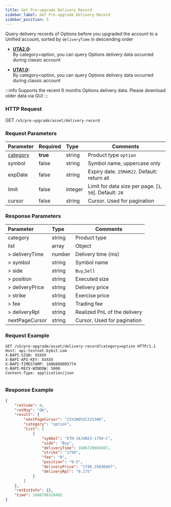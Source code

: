 ```yaml
---
title: Get Pre-upgrade Delivery Record
sidebar_label: Get Pre-upgrade Delivery Record
sidebar_position: 5
---
```


Query delivery records of Options before you upgraded the account to a Unified account, sorted by `deliveryTime` in descending order

* **[UTA2.0](../acct-mode#uta20):** <br/>
By category=option, you can query Options delivery data occurred during classic account

* **[UTA1.0](../acct-mode#uta10):** <br/>
By category=option, you can query Options delivery data occurred during classic account

:::info
Supports the recent 6 months Options delivery data. Please download older data via GUI
:::

### HTTP Request
GET `/v5/pre-upgrade/asset/delivery-record`

### Request Parameters
| Parameter | Required | Type | Comments|
|:----- |:-------|:-----|------ |
|[category](../enum#category) |**true** |string |Product type `option`|
|symbol |false |string |Symbol name, uppercase only |
|expDate |false |string |Expiry date. `25MAR22`. Default: return all |
|limit |false |integer |Limit for data size per page. [`1`, `50`]. Default: `20`|
|cursor |false |string |Cursor. Used for pagination|

### Response Parameters
| Parameter | Type | Comments|
|:----- |:-----|----- |
|category |string |Product type|
|list |array |Object |
|> deliveryTime |number |Delivery time (ms) |
|> symbol |string |Symbol name |
|> side |string |`Buy`,`Sell` |
|> position |string |Executed size |
|> deliveryPrice |string |Delivery price |
|> strike |string |Exercise price |
|> fee |string |Trading fee |
|> deliveryRpl |string |Realized PnL of the delivery |
|nextPageCursor |string |Cursor. Used for pagination |

### Request Example

<Tabs groupId="programming-languages">
<TabItem value="http" label="HTTP">

```http
GET /v5/pre-upgrade/asset/delivery-record?category=option HTTP/1.1
Host: api-testnet.bybit.com
X-BAPI-SIGN: XXXXX
X-BAPI-API-KEY: XXXXX
X-BAPI-TIMESTAMP: 1686809005774
X-BAPI-RECV-WINDOW: 5000
Content-Type: application/json
```

</TabItem>
<TabItem value="python" label="Python">

```python

```

</TabItem>
</Tabs>

### Response Example

```json
{
    "retCode": 0,
    "retMsg": "OK",
    "result": {
        "nextPageCursor": "21%3A0%2C21%3A0",
        "category": "option",
        "list": [
            {
                "symbol": "ETH-14JUN23-1750-C",
                "side": "Buy",
                "deliveryTime": 1686729604507,
                "strike": "1750",
                "fee": "0",
                "position": "0.5",
                "deliveryPrice": "1740.25036667",
                "deliveryRpl": "0.175"
            }
        ]
    },
    "retExtInfo": {},
    "time": 1686796328492
}
```
